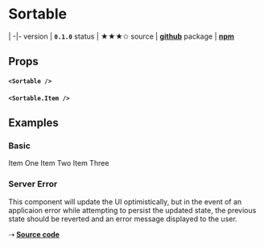 
<Meta title='Sortable' />

<MDXStory>

# Sortable

 |
-|-
version | **`0.1.0`**
status | ★★★✩
source | [**github**](https://github.com/acl-services/paprika/blob/master/packages/Sortable/src/)
package | [**npm**](https://www.npmjs.com/package/@paprika/sortable)


## Props

#### `<Sortable />`
<Props of={Sortable} />

#### `<Sortable.Item />`
<Props of={Item} />


## Examples

### Basic

<Preview>
<Story name="Example - Basic">
<Sortable_WithState>
  <Sortable.Item sortId="1">Item One</Sortable.Item>
  <Sortable.Item sortId="2">Item Two</Sortable.Item>
  <Sortable.Item sortId="3">Item Three</Sortable.Item>
</Sortable_WithState>
</Story>
</Preview>

### Server Error

This component will update the UI optimistically, but in the event of an applicaion error while attempting to persist the updated state, the previous state should be reverted and an error message displayed to the user.

<Story name="Example - Server Error">
  <Sortable_FakeServerError />
</Story>

⇢ [**Source code**](https://github.com/acl-services/paprika/blob/master/packages/Sortable/stories/examples/ServerError.js)

</MDXStory>